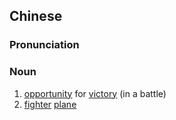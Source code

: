 {{also|战机}}
==Chinese==
{{zh-forms|s=战机}}

===Pronunciation===
{{zh-pron
|m=zhànjī
|c=zin3 gei1
|mn=chiàn-ki
|cat=n
}}

===Noun===
{{zh-noun}}

# [[opportunity]] for [[victory]] (in a battle)
# [[fighter]] [[plane]]
